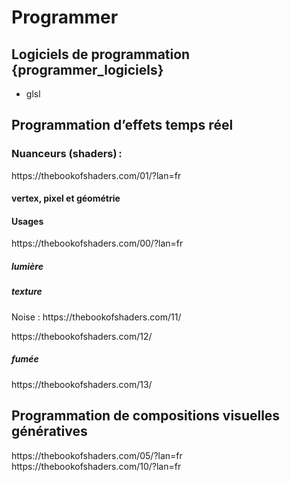 # Programmer {#programmer}

## Logiciels de programmation {programmer_logiciels}

* glsl


## Programmation d'effets temps réel

### Nuanceurs (shaders) : 
https://thebookofshaders.com/01/?lan=fr

#### vertex, pixel et géométrie 

#### Usages
https://thebookofshaders.com/00/?lan=fr


##### lumière 


##### texture


Noise : https://thebookofshaders.com/11/

https://thebookofshaders.com/12/


##### fumée

https://thebookofshaders.com/13/




## Programmation de compositions visuelles génératives 

https://thebookofshaders.com/05/?lan=fr
https://thebookofshaders.com/10/?lan=fr
